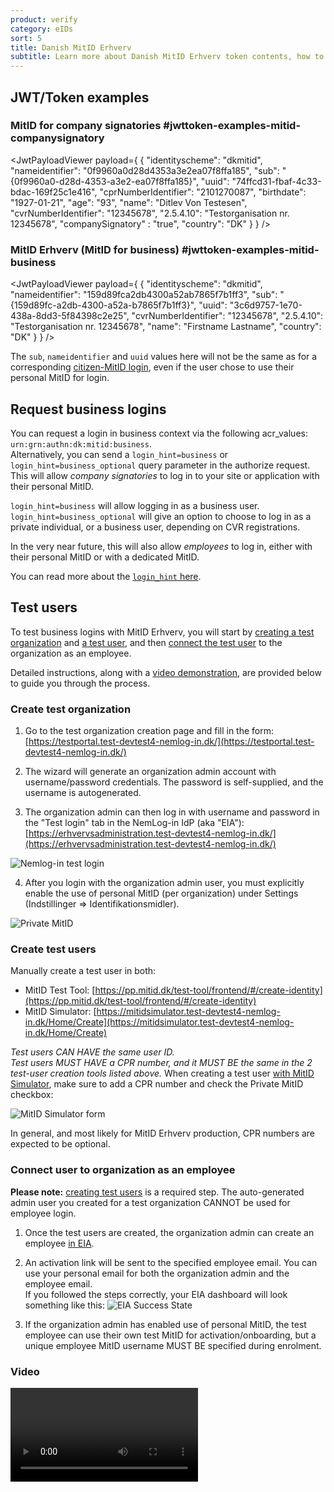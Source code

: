 ```yaml
---
product: verify
category: eIDs
sort: 5
title: Danish MitID Erhverv
subtitle: Learn more about Danish MitID Erhverv token contents, how to request business logins and how to create test users.
---
```




## JWT/Token examples

### MitID for company signatories #jwttoken-examples-mitid-companysignatory

<JwtPayloadViewer
  payload={
    {
      "identityscheme": "dkmitid",
      "nameidentifier": "0f9960a0d28d4353a3e2ea07f8ffa185",
      "sub": "{0f9960a0-d28d-4353-a3e2-ea07f8ffa185}",
      "uuid": "74ffcd31-fbaf-4c33-bdac-169f25c1e416",
      "cprNumberIdentifier": "2101270087",
      "birthdate": "1927-01-21",
      "age": "93",
      "name": "Ditlev Von Testesen",
      "cvrNumberIdentifier": "12345678",
      "2.5.4.10": "Testorganisation nr. 12345678",
      "companySignatory" : "true",
      "country": "DK"
    }
  }
/>

### MitID Erhverv (MitID for business) #jwttoken-examples-mitid-business

<JwtPayloadViewer
  payload={
    {
      "identityscheme": "dkmitid",
      "nameidentifier": "159d89fca2db4300a52ab7865f7b1ff3",
      "sub": "{159d89fc-a2db-4300-a52a-b7865f7b1ff3}",
      "uuid": "3c6d9757-1e70-438a-8dd3-5f84398c2e25",
      "cvrNumberIdentifier": "12345678",
      "2.5.4.10": "Testorganisation nr. 12345678",
      "name": "Firstname Lastname",
      "country": "DK"
    }
  }
/>

The `sub`, `nameidentifier` and `uuid` values here will not be the same as for a corresponding [citizen-MitID login](/verify/e-ids/danish-mitid/#jwttoken-examples-mitid-citizen), even if the user chose to use their personal MitID for login.

## Request business logins

You can request a login in business context via the following acr_values: `urn:grn:authn:dk:mitid:business`.  
Alternatively, you can send a `login_hint=business` or `login_hint=business_optional` query parameter in the authorize request.  
This will allow *company signatories* to log in to your site or application with their personal MitID.

`login_hint=business` will allow logging in as a business user.  
`login_hint=business_optional` will give an option to choose to log in as a private individual, or a business user, depending on CVR registrations. 

<Highlight icon="info">

In the very near future, this will also allow *employees* to log in, either with their personal MitID or with a dedicated MitID.

</Highlight>

You can read more about the [`login_hint` here](/verify/getting-started/oidc-intro/#the-loginhint-parameter).


## Test users 

To test business logins with MitID Erhverv, you will start by [creating a test organization](/verify/e-ids/danish-mitid-erhverv/#creating-test-organization) and [a test user](/verify/e-ids/danish-mitid-erhverv/#creating-test-users), and then [connect the test user](/verify/e-ids/danish-mitid-erhverv/#connecting-user-to-organization-as-an-employee) to the organization as an employee. 

Detailed instructions, along with a [video demonstration](#video), are provided below to guide you through the process.

### Create test organization

1. Go to the test organization creation page and fill in the form: [https://testportal.test-devtest4-nemlog-in.dk/](https://testportal.test-devtest4-nemlog-in.dk/)

2. The wizard will generate an organization admin account with username/password credentials. The password is self-supplied, and the username is autogenerated.  

3. The organization admin can then log in with username and password in the "Test login" tab in the NemLog-in IdP (aka "EIA"): [https://erhvervsadministration.test-devtest4-nemlog-in.dk/](https://erhvervsadministration.test-devtest4-nemlog-in.dk/)

![Nemlog-in test login](./images/mitid-erhverv-nemlog-in.png)

4. After you login with the organization admin user, you must explicitly enable the use of personal MitID (per organization) under Settings (Indstillinger => Identifikationsmidler). 

![Private MitID](./images/mitid-erhverv-privat.png)

### Create test users

Manually create a test user in both:
- MitID Test Tool: [https://pp.mitid.dk/test-tool/frontend/#/create-identity](https://pp.mitid.dk/test-tool/frontend/#/create-identity)
- MitID Simulator: [https://mitidsimulator.test-devtest4-nemlog-in.dk/Home/Create](https://mitidsimulator.test-devtest4-nemlog-in.dk/Home/Create)    

*Test users CAN HAVE the same user ID.*  
*Test users MUST HAVE a CPR number, and it MUST BE the same in the 2 test-user creation tools listed above.*
When creating a test user [with MitID Simulator](https://mitidsimulator.test-devtest4-nemlog-in.dk/Home/Create), make sure to add a CPR number and check the Private MitID checkbox: 

![MitID Simulator form](./images/mitid-erhverv-cpr.png)

<Highlight icon="info">

In general, and most likely for MitID Erhverv production, CPR numbers are expected to be optional.

</Highlight>

### Connect user to organization as an employee

**Please note:** [creating test users](/verify/e-ids/danish-mitid-erhverv/#create-test-users) is a required step. The auto-generated admin user you created for a test organization CANNOT be used for employee login.

1. Once the test users are created, the organization admin can create an employee [in EIA](https://erhvervsadministration.test-devtest4-nemlog-in.dk/).  

2. An activation link will be sent to the specified employee email. You can use your personal email for both the organization admin and the employee email.  
If you followed the steps correctly, your EIA dashboard will look something like this:
![EIA Success State](./images/mitid-erhverv-eia-success-state.png)

3. If the organization admin has enabled use of personal MitID, the test employee can use their own test MitID for activation/onboarding, but a unique employee MitID username MUST BE specified during enrolment.

### Video

<video controls>
  <source src="https://www.criipto.com/hubfs/MitID%20Erhverv%20Test%20Users%20Video/test_user_mitid_erhverv.mp4" type="video/mp4" />
</video>
